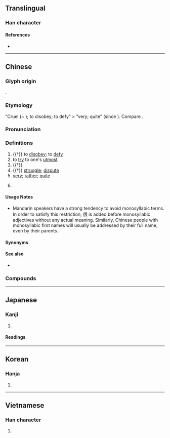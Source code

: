 {{character info/new}}
==Translingual==
{{stroke order|strokes=9}}
{{stroke order|type=animate}}

===Han character===
{{Han char|rn=60|rad=彳|as=06|sn=9|four=27232|canj=HOAV|ids=⿰彳艮}}

====References====
* {{Han ref|kx=0366.130|dkj=10093|dj=0687.070|hdz=20822.010|uh=5F88|ud=24456|bh=ABDC|bd=43996}}

----

==Chinese==
{{zh-forms}}

===Glyph origin===
{{Han etym}}
{{Han compound|彳|艮|ls=psc|c1=s|c2=p}}.

===Etymology===
“Cruel (~ {{zh-l|*狠}}); to disobey; to defy” > “very; quite” (since {{w|Yuan dynasty}}). Compare {{zh-l|蠻}}.

===Pronunciation===
{{zh-pron
|m=hěn
|ma=y
|m-s=
|c=han2
|c-t=
|g=
|h=pfs=hàn
|j=
|mb=hǎing
|md=
|mn=qz,tw,xm:hún/zz:hín
|mn-t=
|w=2hen
|x=
|mc=y
|oc=y
|cat=v,n,a,adv
}}

===Definitions===
{{zh-hanzi}}

# {{†}} to [[disobey]]; to [[defy]]
# to [[try]] to one's [[utmost]]
# {{†}} {{zh-alt-form|狠|[[cruel]]; [[savage]]; [[inhumane]]}}
# {{†}} [[struggle]]; [[dispute]]
# [[very]]; [[rather]]; [[quite]]
#: {{zh-x|他 很 高興。|He is '''very''' happy.}}
#: {{zh-x|我 很 喜歡。|I like it '''very much'''.}}
#: {{zh-x|我 喜歡 得{de} 很。|I like it '''very much'''.}}
# {{lb|zh|before monosyllabic adjectives}} {{gloss|no meaning, see usage note}}
#: {{zh-x|我 很 好。|I'm good. (no intensification)}}

====Usage Notes====
* Mandarin speakers have a strong tendency to avoid monosyllabic terms. In order to satisfy this restriction, 很 is added before monosyllabic adjectives without any actual meaning. Similarly, Chinese people with monosyllabic first names will usually be addressed by their full name, even by their parents.

====Synonyms====
{{zh-dial}}

====See also====
* {{zh-l|太}}

===Compounds===
{{zh-der|很少|得很|很多|傲很|很是|鬥很}}

{{zh-cat|Beginning}}

----

==Japanese==

===Kanji===
{{ja-kanji|grade=|rs=彳06}}

# {{defn|lang=ja|sort=彳06}}

====Readings====
{{ja-readings
|goon=ごん
|kanon=こん
|kun=もと-る}}

----

==Korean==

===Hanja===
{{ko-hanja|hangeul=흔|eumhun=}}

# {{defn|lang=ko|sort=彳06}}

----

==Vietnamese==

===Han character===
{{vi-hantu|[[ngận]], [[hẩn]]|rs=彳06}}

# {{defn|lang=vi}}